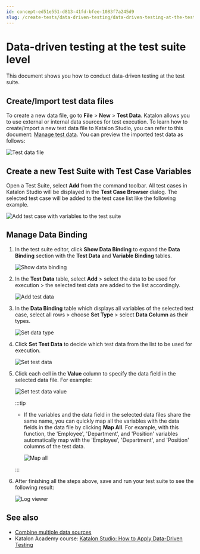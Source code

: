 ```yaml
---
id: concept-ed51e551-d813-41fd-bfee-1083f7a245d9
slug: /create-tests/data-driven-testing/data-driven-testing-at-the-test-suite-level
---
```


# Data-driven testing at the test suite level

This document shows you how to conduct data-driven testing at the test suite.

## Create/Import test data files

To create a new data file, go to **File** &gt; **New** &gt; **Test Data**. Katalon allows you to use external or internal data sources for test execution. To learn how to create/import a new test data file to Katalon Studio, you can refer to this document: [Manage test data](/create-tests/data-driven-testing/manage-test-data). You can preview the imported test data as follows:

<img src="https://github.com/katalon-studio/docs-images/raw/master/katalon-studio/docs/run-test-case-external-data/KS-830-Test-data-file.png" width={500} alt="Test data file" />

## Create a new Test Suite with Test Case Variables

Open a Test Suite, select **Add** from the command toolbar. All test cases in Katalon Studio will be displayed in the **Test Case Browser** dialog. The selected test case will be added to the test case list like the following example.

<img src="/doc_images/Documents/Create_tests/Data_Driven_Testing/run-test-case-external-data/Pictures/KS-830-Add-tc.png" alt="Add test case with variables to the test suite" />

## Manage Data Binding

1.  In the test suite editor, click **Show Data Binding** to expand the **Data Binding** section with the **Test Data** and **Variable Binding** tables.

    <img src="https://github.com/katalon-studio/docs-images/raw/master/katalon-studio/docs/run-test-case-external-data/KS-830-Show-data-binding.png" alt="Show data binding" />

2.  In the **Test Data** table, select **Add** &gt; select the data to be used for execution &gt; the selected test data are added to the list accordingly.

    <img src="https://github.com/katalon-studio/docs-images/raw/master/katalon-studio/docs/run-test-case-external-data/KS-830-Add-test-data.png" alt="Add test data" />

3.  In the **Data Binding** table which displays all variables of the selected test case, select all rows &gt; choose **Set Type** &gt; select **Data Column** as their types.

    <img src="https://github.com/katalon-studio/docs-images/raw/master/katalon-studio/docs/run-test-case-external-data/KS-830-Set-data-type.png" width={500} alt="Set data type" />

4.  Click **Set Test Data** to decide which test data from the list to be used for execution.

    <img src="https://github.com/katalon-studio/docs-images/raw/master/katalon-studio/docs/run-test-case-external-data/KS-830-Set-test-data.png" width={500} alt="Set test data" />

5.  Click each cell in the **Value** column to specify the data field in the selected data file. For example:

    <img src="https://github.com/katalon-studio/docs-images/raw/master/katalon-studio/docs/run-test-case-external-data/KS-830-Set-data-value.png" width={600} alt="Set test data value" />

    
    :::tip

    -   If the variables and the data field in the selected data files share the same name, you can quickly map all the variables with the data fields in the data file by clicking **Map All**. For example, with this function, the 'Employee', 'Department', and 'Position' variables automatically map with the 'Employee', 'Department', and 'Position' columns of the test data.

        <img src="https://github.com/katalon-studio/docs-images/raw/master/katalon-studio/docs/run-test-case-external-data/KS-830-Map-all.png" width={600} alt="Map all" />

    :::

6.  After finishing all the steps above, save and run your test suite to see the following result:

    <img src="https://github.com/katalon-studio/docs-images/raw/master/katalon-studio/docs/run-test-case-external-data/8-result.png" width={800} alt="Log viewer" />


## See also

-   [Combine multiple data sources](/create-tests/data-driven-testing/combine-multiple-data-sources-in-katalon-studio)
-   Katalon Academy course: [Katalon Studio: How to Apply Data-Driven Testing](https://academy.katalon.com/courses/data-driven-testing/?utm_source=kat_docs&utm_medium=tc_external_data)